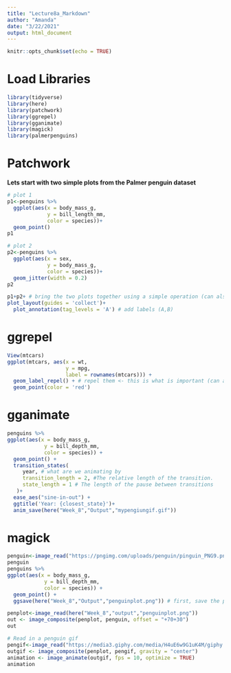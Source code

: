 ```yaml
---
title: "Lecture8a_Markdown"
author: "Amanda"
date: "3/22/2021"
output: html_document
---
```


```r
knitr::opts_chunk$set(echo = TRUE)
```

# Load Libraries
```r
library(tidyverse)
library(here)
library(patchwork)
library(ggrepel)
library(gganimate)
library(magick)
library(palmerpenguins)
```

# Patchwork
**Lets start with two simple plots from the Palmer penguin dataset**
```r
# plot 1
p1<-penguins %>%
  ggplot(aes(x = body_mass_g, 
             y = bill_length_mm, 
             color = species))+
  geom_point()
p1

# plot 2
p2<-penguins %>%
  ggplot(aes(x = sex, 
             y = body_mass_g, 
             color = species))+
  geom_jitter(width = 0.2)
p2

p1+p2+ # bring the two plots together using a simple operation (can also do p1/p2)
plot_layout(guides = 'collect')+
  plot_annotation(tag_levels = 'A') # add labels (A,B)
```
# ggrepel
```r
View(mtcars)
ggplot(mtcars, aes(x = wt, 
                   y = mpg, 
                   label = rownames(mtcars))) +
  geom_label_repel() + # repel them <- this is what is important (can also use geom_text_repel)
  geom_point(color = 'red')
```
# gganimate
```r
penguins %>%
ggplot(aes(x = body_mass_g, 
            y = bill_depth_mm, 
            color = species)) +
  geom_point() +
  transition_states(
     year, # what are we animating by
     transition_length = 2, #The relative length of the transition.
     state_length = 1 # The length of the pause between transitions
   )+
  ease_aes("sine-in-out") +
  ggtitle('Year: {closest_state}')+
  anim_save(here("Week_8","Output","mypengiungif.gif"))

```

# magick
```r
penguin<-image_read("https://pngimg.com/uploads/penguin/pinguin_PNG9.png") # use png as a default
penguin
penguins %>%
ggplot(aes(x = body_mass_g, 
            y = bill_depth_mm, 
            color = species)) +
  geom_point() +
  ggsave(here("Week_8","Output","penguinplot.png")) # first, save the plot as a png file 

penplot<-image_read(here("Week_8","output","penguinplot.png"))
out <- image_composite(penplot, penguin, offset = "+70+30")
out

# Read in a penguin gif
pengif<-image_read("https://media3.giphy.com/media/H4uE6w9G1uK4M/giphy.gif")
outgif <- image_composite(penplot, pengif, gravity = "center")
animation <- image_animate(outgif, fps = 10, optimize = TRUE)
animation
```

